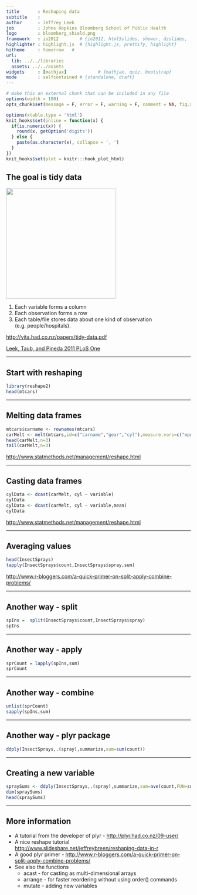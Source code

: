 ```yaml
---
title       : Reshaping data
subtitle    : 
author      : Jeffrey Leek 
job         : Johns Hopkins Bloomberg School of Public Health
logo        : bloomberg_shield.png
framework   : io2012        # {io2012, html5slides, shower, dzslides, ...}
highlighter : highlight.js  # {highlight.js, prettify, highlight}
hitheme     : tomorrow   # 
url:
  lib: ../../libraries
  assets: ../../assets
widgets     : [mathjax]            # {mathjax, quiz, bootstrap}
mode        : selfcontained # {standalone, draft}
---
```



```r
# make this an external chunk that can be included in any file
options(width = 100)
opts_chunk$set(message = F, error = F, warning = F, comment = NA, fig.align = 'center', dpi = 100, tidy = F, cache.path = '.cache/', fig.path = 'fig/', cache=TRUE)

options(xtable.type = 'html')
knit_hooks$set(inline = function(x) {
  if(is.numeric(x)) {
    round(x, getOption('digits'))
  } else {
    paste(as.character(x), collapse = ', ')
  }
})
knit_hooks$set(plot = knitr:::hook_plot_html)
```


## The goal is tidy data

<img class=center src="../../assets/img/01_DataScientistToolbox/excel.png" height=300 />


1. Each variable forms a column
2. Each observation forms a row
3. Each table/file stores data about one kind of observation (e.g. people/hospitals).


[http://vita.had.co.nz/papers/tidy-data.pdf](http://vita.had.co.nz/papers/tidy-data.pdf)

[Leek, Taub, and Pineda 2011 PLoS One](http://www.plosone.org/article/info%3Adoi%2F10.1371%2Fjournal.pone.0026895)

---

## Start with reshaping

```r
library(reshape2)
head(mtcars)
```


---

## Melting data frames

```r
mtcars$carname <- rownames(mtcars)
carMelt <- melt(mtcars,id=c("carname","gear","cyl"),measure.vars=c("mpg","hp"))
head(carMelt,n=3)
tail(carMelt,n=3)
```


[http://www.statmethods.net/management/reshape.html](http://www.statmethods.net/management/reshape.html)

---

## Casting data frames

```r
cylData <- dcast(carMelt, cyl ~ variable)
cylData
cylData <- dcast(carMelt, cyl ~ variable,mean)
cylData
```

[http://www.statmethods.net/management/reshape.html](http://www.statmethods.net/management/reshape.html)


---

## Averaging values

```r
head(InsectSprays)
tapply(InsectSprays$count,InsectSprays$spray,sum)
```

[http://www.r-bloggers.com/a-quick-primer-on-split-apply-combine-problems/](http://www.r-bloggers.com/a-quick-primer-on-split-apply-combine-problems/)

---

## Another way - split

```r
spIns =  split(InsectSprays$count,InsectSprays$spray)
spIns
```

---

## Another way - apply

```r
sprCount = lapply(spIns,sum)
sprCount
```

---

## Another way - combine

```r
unlist(sprCount)
sapply(spIns,sum)
```

---

## Another way - plyr package

```r
ddply(InsectSprays,.(spray),summarize,sum=sum(count))
```


---

## Creating a new variable

```r
spraySums <- ddply(InsectSprays,.(spray),summarize,sum=ave(count,FUN=sum))
dim(spraySums)
head(spraySums)
```

---

## More information

* A tutorial from the developer of plyr - [http://plyr.had.co.nz/09-user/](http://plyr.had.co.nz/09-user/)
* A nice reshape tutorial [http://www.slideshare.net/jeffreybreen/reshaping-data-in-r](http://www.slideshare.net/jeffreybreen/reshaping-data-in-r)
* A good plyr primer - [http://www.r-bloggers.com/a-quick-primer-on-split-apply-combine-problems/](http://www.r-bloggers.com/a-quick-primer-on-split-apply-combine-problems/)
* See also the functions
  * acast - for casting as multi-dimensional arrays
  * arrange - for faster reordering without using order() commands
  * mutate - adding new variables

